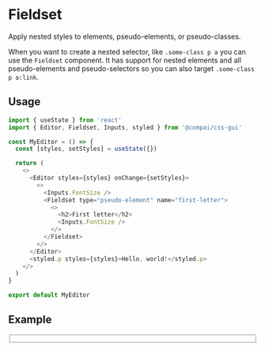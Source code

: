 

<Container>

# Fieldset

<FirstParagraph>
  Apply nested styles to elements, pseudo-elements, or pseudo-classes.
</FirstParagraph>

When you want to create a nested selector, like `.some-class p a` you can
use the `Fieldset` component. It has support for nested elements and
all pseudo-elements and pseudo-selectors so you can also target
`.some-class p a:link`.

## Usage

```js
import { useState } from 'react'
import { Editor, Fieldset, Inputs, styled } from '@compai/css-gui'

const MyEditor = () => {
  const [styles, setStyles] = useState({})

  return (
    <>
      <Editor styles={styles} onChange={setStyles}>
        <>
          <Inputs.FontSize />
          <Fieldset type="pseudo-element" name="first-letter">
            <>
              <h2>First letter</h2>
              <Inputs.FontSize />
            </>
          </Fieldset>
        </>
      </Editor>
      <styled.p styles={styles}>Hello, world!</styled.p>
    </>
  )
}

export default MyEditor
```

## Example

<Fieldset />

</Container>
